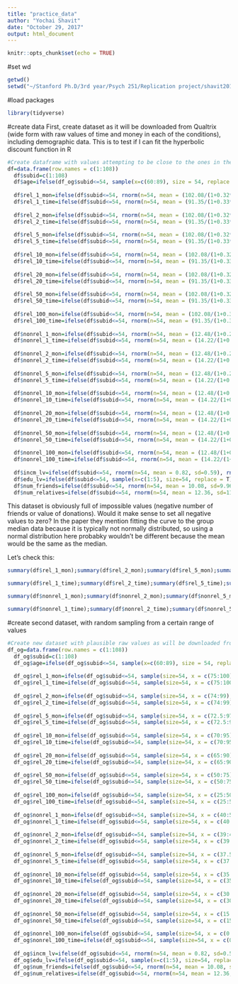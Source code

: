```yaml
---
title: "practice_data"
author: "Yochai Shavit"
date: "October 29, 2017"
output: html_document
---
```


```r
knitr::opts_chunk$set(echo = TRUE)
```

#set wd
```r
getwd()
setwd("~/Stanford Ph.D/3rd year/Psych 251/Replication project/shavit2017/practice_analysis")
```

#load packages
```r
library(tidyverse)
```

#create data 
First, create dataset as it will be downloaded from Qualtrix (wide form with raw values of time and money in each of the conditions), including demographic data. This is to test if I can fit the hyperbolic discount function in R

```r
#Create dataframe with values attempting to be close to the ones in the paper
df=data.frame(row.names = c(1:108))
  df$subid=c(1:108)
  df$age=ifelse(df_og$subid<=54, sample(x=c(60:89), size = 54, replace = T), sample(x=c(18:35), size = 54, replace = T))
  
  df$rel_1_mon=ifelse(df$subid<=54, rnorm(n=54, mean = (102.08/(1+0.32*1)), sd=20), rnorm(n=54, mean=(92.96/(1+0.19*1)), sd=20))
  df$rel_1_time=ifelse(df$subid<=54, rnorm(n=54, mean = (91.35/(1+0.33*1)), sd=20), rnorm(n=54, mean=(48.44/(1+0.43*1)), sd=20))
  
  df$rel_2_mon=ifelse(df$subid<=54, rnorm(n=54, mean = (102.08/(1+0.32*2)), sd=20), rnorm(n=54, mean=(92.96/(1+0.19*2)), sd=20))
  df$rel_2_time=ifelse(df$subid<=54, rnorm(n=54, mean = (91.35/(1+0.33*2)), sd=20), rnorm(n=54, mean=(48.44/(1+0.43*2)), sd=20))
  
  df$rel_5_mon=ifelse(df$subid<=54, rnorm(n=54, mean = (102.08/(1+0.32*5)), sd=20), rnorm(n=54, mean=(92.96/(1+0.19*5)), sd=20))
  df$rel_5_time=ifelse(df$subid<=54, rnorm(n=54, mean = (91.35/(1+0.33*5)), sd=20), rnorm(n=54, mean=(48.44/(1+0.43*5)), sd=20))
  
  df$rel_10_mon=ifelse(df$subid<=54, rnorm(n=54, mean = (102.08/(1+0.32*10)), sd=20), rnorm(n=54, mean=(92.96/(1+0.19*10)), sd=20))
  df$rel_10_time=ifelse(df$subid<=54, rnorm(n=54, mean = (91.35/(1+0.33*10)), sd=20), rnorm(n=54, mean=(48.44/(1+0.43*10)), sd=20))
  
  df$rel_20_mon=ifelse(df$subid<=54, rnorm(n=54, mean = (102.08/(1+0.32*20)), sd=20), rnorm(n=54, mean=(92.96/(1+0.19*20)), sd=20))
  df$rel_20_time=ifelse(df$subid<=54, rnorm(n=54, mean = (91.35/(1+0.33*20)), sd=20), rnorm(n=54, mean=(48.44/(1+0.43*20)), sd=20))
  
  df$rel_50_mon=ifelse(df$subid<=54, rnorm(n=54, mean = (102.08/(1+0.32*50)), sd=20), rnorm(n=54, mean=(92.96/(1+0.19*50)), sd=20))
  df$rel_50_time=ifelse(df$subid<=54, rnorm(n=54, mean = (91.35/(1+0.33*50)), sd=20), rnorm(n=54, mean=(48.44/(1+0.43*50)), sd=20))
  
  df$rel_100_mon=ifelse(df$subid<=54, rnorm(n=54, mean = (102.08/(1+0.32*100)), sd=20), rnorm(n=54, mean=(92.96/(1+0.19*100)), sd=20))
  df$rel_100_time=ifelse(df$subid<=54, rnorm(n=54, mean = (91.35/(1+0.33*100)), sd=20), rnorm(n=54, mean=(48.44/(1+0.43*100)), sd=20))
  
  df$nonrel_1_mon=ifelse(df$subid<=54, rnorm(n=54, mean = (12.48/(1+0.23*1)), sd=20), rnorm(n=54, mean=(93.35/(1+0.16*1)), sd=20))
  df$nonrel_1_time=ifelse(df$subid<=54, rnorm(n=54, mean = (14.22/(1+0.28*1)), sd=20), rnorm(n=54, mean=(47.29/(1+0.5*1)), sd=20))
  
  df$nonrel_2_mon=ifelse(df$subid<=54, rnorm(n=54, mean = (12.48/(1+0.23*2)), sd=20), rnorm(n=54, mean=(93.35/(1+0.16*2)), sd=20))
  df$nonrel_2_time=ifelse(df$subid<=54, rnorm(n=54, mean = (14.22/(1+0.28*2)), sd=20), rnorm(n=54, mean=(47.29/(1+0.5*2)), sd=20))
  
  df$nonrel_5_mon=ifelse(df$subid<=54, rnorm(n=54, mean = (12.48/(1+0.23*5)), sd=20), rnorm(n=54, mean=(93.35/(1+0.16*5)), sd=20))
  df$nonrel_5_time=ifelse(df$subid<=54, rnorm(n=54, mean = (14.22/(1+0.28*5)), sd=20), rnorm(n=54, mean=(47.29/(1+0.5*5)), sd=20))
  
  df$nonrel_10_mon=ifelse(df$subid<=54, rnorm(n=54, mean = (12.48/(1+0.23*10)), sd=20), rnorm(n=54, mean=(93.35/(1+0.16*10)), sd=20))
  df$nonrel_10_time=ifelse(df$subid<=54, rnorm(n=54, mean = (14.22/(1+0.28*10)), sd=20), rnorm(n=54, mean=(47.29/(1+0.5*10)), sd=20))
  
  df$nonrel_20_mon=ifelse(df$subid<=54, rnorm(n=54, mean = (12.48/(1+0.23*20)), sd=20), rnorm(n=54, mean=(93.35/(1+0.16*20)), sd=20))
  df$nonrel_20_time=ifelse(df$subid<=54, rnorm(n=54, mean = (14.22/(1+0.28*20)), sd=20), rnorm(n=54, mean=(47.29/(1+0.5*20)), sd=20))
  
  df$nonrel_50_mon=ifelse(df$subid<=54, rnorm(n=54, mean = (12.48/(1+0.23*50)), sd=20), rnorm(n=54, mean=(93.35/(1+0.16*50)), sd=20))
  df$nonrel_50_time=ifelse(df$subid<=54, rnorm(n=54, mean = (14.22/(1+0.28*50)), sd=20), rnorm(n=54, mean=(47.29/(1+0.5*50)), sd=20))
  
  df$nonrel_100_mon=ifelse(df$subid<=54, rnorm(n=54, mean = (12.48/(1+0.23*100)), sd=20), rnorm(n=54, mean=(93.35/(1+0.16*100)), sd=20))
  df$nonrel_100_time=ifelse(df$subid<=54, rnorm(n=54, mean = (14.22/(1+0.28*100)), sd=20), rnorm(n=54, mean=(47.29/(1+0.5*100)), sd=20))
  
  df$incm_lv=ifelse(df$subid<=54, rnorm(n=54, mean = 0.82, sd=0.59), rnorm(n=54, mean=0.94, sd=0.5))
  df$edu_lv=ifelse(df$subid<=54, sample(x=c(1:5), size=54, replace = T), sample(x=c(1:5), size = 54, replace = T))
  df$num_friends=ifelse(df$subid<=54, rnorm(n=54, mean = 10.08, sd=9.96), rnorm(n=54, mean=8.10, sd=6.97))
  df$num_relatives=ifelse(df$subid<=54, rnorm(n=54, mean = 12.36, sd=11.83), rnorm(n=54, mean=8.98, sd=6.41))

```
 
 This dataset is obviously full of impossible values (negative number of friends or value of donations). Would it make sense to set all negative values to zero? In the paper they mention fitting the curve to the group median data because it is typically not normally distributed, so using a normal distribution here probabky wouldn't be different because the mean would be the same as the median.

Let's check this:
```r
summary(df$rel_1_mon);summary(df$rel_2_mon);summary(df$rel_5_mon);summary(df$rel_10_mon);summary(df$rel_20_mon);summary(df$rel_50_mon);summary(df$rel_100_mon) #-> means and medians are quite close

summary(df$rel_1_time);summary(df$rel_2_time);summary(df$rel_5_time);summary(df$rel_10_time);summary(df$rel_20_time);summary(df$rel_50_time);summary(df$rel_100_time) #-> a few have quite a difference (over 1.5 in value)

summary(df$nonrel_1_mon);summary(df$nonrel_2_mon);summary(df$nonrel_5_mon);summary(df$nonrel_10_mon);summary(df$nonrel_20_mon);summary(df$nonrel_50_mon);summary(df$nonrel_100_mon)#-> a few have quite a difference (over 1.5 in value)

summary(df$nonrel_1_time);summary(df$nonrel_2_time);summary(df$nonrel_5_time);summary(df$nonrel_10_time);summary(df$nonrel_20_time);summary(df$nonrel_50_time);summary(df$nonrel_100_time)#-> a few have quite a difference (over 1.5 in value)
```

#create second dataset, with random sampling from a certain range of values

```r
#Create new dataset with plausible raw values as will be downloaded from qualtrics (decrease 0.5*distance from range with each move of 1 social distance)
df_og=data.frame(row.names = c(1:108))
  df_og$subid=c(1:108)
  df_og$age=ifelse(df_og$subid<=54, sample(x=c(60:89), size = 54, replace = T), sample(x=c(18:35), size = 54, replace = T))
  
  df_og$rel_1_mon=ifelse(df_og$subid<=54, sample(size=54, x = c(75:100), replace = T), sample(size=54, x=c(70:100), replace = T))
  df_og$rel_1_time=ifelse(df_og$subid<=54, sample(size=54, x = c(75:100), replace = T), sample(size=54, x=c(40:70), replace = T))
  
  df_og$rel_2_mon=ifelse(df_og$subid<=54, sample(size=54, x = c(74:99), replace = T), sample(size=54, x=c(69:99), replace = T))
  df_og$rel_2_time=ifelse(df_og$subid<=54, sample(size=54, x = c(74:99), replace = T), sample(size=54, x=c(39:69), replace = T))
  
  df_og$rel_5_mon=ifelse(df_og$subid<=54, sample(size=54, x = c(72.5:97.5), replace = T), sample(size=54, x=c(67.5:97.5), replace = T))
  df_og$rel_5_time=ifelse(df_og$subid<=54, sample(size=54, x = c(72.5:97.5), replace = T), sample(size=54, x=c(37.5:67.5), replace = T))
  
  df_og$rel_10_mon=ifelse(df_og$subid<=54, sample(size=54, x = c(70:95), replace = T), sample(size=54, x=c(65:95), replace = T))
  df_og$rel_10_time=ifelse(df_og$subid<=54, sample(size=54, x = c(70:95), replace = T), sample(size=54, x=c(35:65), replace = T))
  
  df_og$rel_20_mon=ifelse(df_og$subid<=54, sample(size=54, x = c(65:90), replace = T), sample(size=54, x=c(60:90), replace = T))
  df_og$rel_20_time=ifelse(df_og$subid<=54, sample(size=54, x = c(65:90), replace = T), sample(size=54, x=c(30:60), replace = T))
  
  df_og$rel_50_mon=ifelse(df_og$subid<=54, sample(size=54, x = c(50:75), replace = T), sample(size=54, x=c(45:75), replace = T))
  df_og$rel_50_time=ifelse(df_og$subid<=54, sample(size=54, x = c(50:75), replace = T), sample(size=54, x=c(15:45), replace = T))
  
  df_og$rel_100_mon=ifelse(df_og$subid<=54, sample(size=54, x = c(25:50), replace = T), sample(size=54, x=c(20:50), replace = T))
  df_og$rel_100_time=ifelse(df_og$subid<=54, sample(size=54, x = c(25:50), replace = T), sample(size=54, x=c(0:20), replace = T))
  
  df_og$nonrel_1_mon=ifelse(df_og$subid<=54, sample(size=54, x = c(40:50), replace = T), sample(size=54, x=c(70:100), replace = T))
  df_og$nonrel_1_time=ifelse(df_og$subid<=54, sample(size=54, x = c(40:50), replace = T), sample(size=54, x=c(40:70), replace = T))
  
  df_og$nonrel_2_mon=ifelse(df_og$subid<=54, sample(size=54, x = c(39:49), replace = T), sample(size=54, x=c(69:99), replace = T))
  df_og$nonrel_2_time=ifelse(df_og$subid<=54, sample(size=54, x = c(39:49), replace = T), sample(size=54, x=c(39:69), replace = T))
  
  df_og$nonrel_5_mon=ifelse(df_og$subid<=54, sample(size=54, x = c(37.5:47.5), replace = T), sample(size=54, x=c(67.5:97.5), replace = T))
  df_og$nonrel_5_time=ifelse(df_og$subid<=54, sample(size=54, x = c(37.5:47.5), replace = T), sample(size=54, x=c(37.5:67.5), replace = T))
  
  df_og$nonrel_10_mon=ifelse(df_og$subid<=54, sample(size=54, x = c(35:45), replace = T), sample(size=54, x=c(65:95), replace = T))
  df_og$nonrel_10_time=ifelse(df_og$subid<=54, sample(size=54, x = c(35:45), replace = T), sample(size=54, x=c(35:65), replace = T))
  
  df_og$nonrel_20_mon=ifelse(df_og$subid<=54, sample(size=54, x = c(30:40), replace = T), sample(size=54, x=c(60:90), replace = T))
  df_og$nonrel_20_time=ifelse(df_og$subid<=54, sample(size=54, x = c(30:40), replace = T), sample(size=54, x=c(30:80), replace = T))
  
  df_og$nonrel_50_mon=ifelse(df_og$subid<=54, sample(size=54, x = c(15:25), replace = T), sample(size=54, x=c(45:75), replace = T))
  df_og$nonrel_50_time=ifelse(df_og$subid<=54, sample(size=54, x = c(15:25), replace = T), sample(size=54, x=c(15:45), replace = T))
  
  df_og$nonrel_100_mon=ifelse(df_og$subid<=54, sample(size=54, x = c(0:10), replace = T), sample(size=54, x=c(20:50), replace = T))
  df_og$nonrel_100_time=ifelse(df_og$subid<=54, sample(size=54, x = c(0:10), replace = T), sample(size=54, x=c(0:20), replace = T))
  
  df_og$incm_lv=ifelse(df_og$subid<=54, rnorm(n=54, mean = 0.82, sd=0.59), rnorm(n=54, mean=0.94, sd=0.5))
  df_og$edu_lv=ifelse(df_og$subid<=54, sample(x=c(1:5), size=54, replace = T), sample(x=c(1:5), size = 54, replace = T))
  df_og$num_friends=ifelse(df_og$subid<=54, rnorm(n=54, mean = 10.08, sd=9.96), rnorm(n=54, mean=8.10, sd=6.97))
  df_og$num_relatives=ifelse(df_og$subid<=54, rnorm(n=54, mean = 12.36, sd=11.83), rnorm(n=54, mean=8.98, sd=6.41))

```

